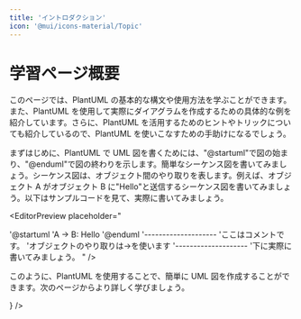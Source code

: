 ```yaml
---
title: 'イントロダクション'
icon: '@mui/icons-material/Topic'
---
```


# 学習ページ概要

このページでは、PlantUML の基本的な構文や使用方法を学ぶことができます。また、PlantUML を使用して実際にダイアグラムを作成するための具体的な例を紹介しています。さらに、PlantUML を活用するためのヒントやトリックについても紹介しているので、PlantUML を使いこなすための手助けになるでしょう。

まずはじめに、PlantUML で UML 図を書くためには、"@startuml"で図の始まり、"@enduml"で図の終わりを示します。簡単なシーケンス図を書いてみましょう。シーケンス図は、オブジェクト間のやり取りを表します。例えば、オブジェクト A がオブジェクト B に"Hello"と送信するシーケンス図を書いてみましょう。以下はサンプルコードを見て、実際に書いてみましょう。

<EditorPreview
  placeholder="
  
  '@startuml
  'A -> B: Hello
  '@enduml
  '--------------------
  'ここはコメントです。
  'オブジェクトのやり取りは->を使います
  '--------------------
  '下に実際に書いてみましょう。
  "
/>

このように、PlantUML を使用することで、簡単に UML 図を作成することができます。次のページからより詳しく学びましょう。

<CustomBox position='flex-end'>
  <IconButton
    text='Next シーケンス図'
    link='/learn/シーケンス図'
    endIcon={<ArrowForwardIosIcon />}
  />
</CustomBox>
